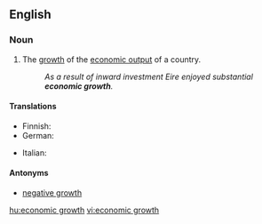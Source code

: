 ==English==

===Noun===
{{en-noun|sg=[[economic]] [[growth]]|-}}

# The [[growth]] of the [[economic output]] of a country.
#: ''As a result of inward investment Eire enjoyed substantial '''economic growth'''.''

====Translations====
{{trans-top|growth}}
* Finnish: {{t-|fi|talouskasvu}}
* German: {{t-|de|Wirtschaftswachstum|n}}
{{trans-mid}}
* Italian: {{t-|it|crescita economica|f}}
{{trans-bottom}}

====Antonyms====
* [[negative growth]]

[[hu:economic growth]]
[[vi:economic growth]]